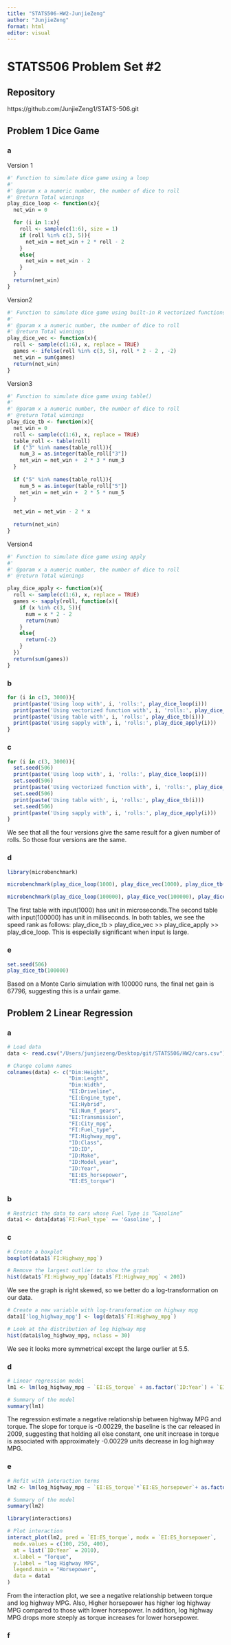 ```yaml
---
title: "STATS506-HW2-JunjieZeng"
author: "JunjieZeng"
format: html
editor: visual
---
```


# STATS506 Problem Set #2

## Repository

https://github.com/JunjieZeng1/STATS-506.git

## Problem 1 Dice Game

### a

Version 1

```r
#' Function to simulate dice game using a loop
#'
#' @param x a numeric number, the number of dice to roll
#' @return Total winnings
play_dice_loop <- function(x){
  net_win = 0

  for (i in 1:x){
    roll <- sample(c(1:6), size = 1)
    if (roll %in% c(3, 5)){
      net_win = net_win + 2 * roll - 2
    }
    else{
      net_win = net_win - 2
    }
  }
  return(net_win)
}
```

Version2

```r
#' Function to simulate dice game using built-in R vectorized functions
#'
#' @param x a numeric number, the number of dice to roll
#' @return Total winnings
play_dice_vec <- function(x){
  roll <- sample(c(1:6), x, replace = TRUE)
  games <- ifelse(roll %in% c(3, 5), roll * 2 - 2 , -2)
  net_win = sum(games)
  return(net_win)
}
```

Version3

```r
#' Function to simulate dice game using table()
#'
#' @param x a numeric number, the number of dice to roll
#' @return Total winnings
play_dice_tb <- function(x){
  net_win = 0
  roll <- sample(c(1:6), x, replace = TRUE)
  table_roll <- table(roll)
  if ("3" %in% names(table_roll)){
    num_3 = as.integer(table_roll["3"])
    net_win = net_win +  2 * 3 * num_3
  }
  
  if ("5" %in% names(table_roll)){
    num_5 = as.integer(table_roll["5"])
    net_win = net_win +  2 * 5 * num_5
  }
  
  net_win = net_win - 2 * x
  
  return(net_win)
}
```

Version4

```r
#' Function to simulate dice game using apply
#'
#' @param x a numeric number, the number of dice to roll
#' @return Total winnings

play_dice_apply <- function(x){
  roll <- sample(c(1:6), x, replace = TRUE)
  games <- sapply(roll, function(x){
    if (x %in% c(3, 5)){
      num = x * 2 - 2
      return(num)
    }
    else{
      return(-2)
    }
  })
  return(sum(games))
}
```

### b

```r
for (i in c(3, 3000)){
  print(paste('Using loop with', i, 'rolls:', play_dice_loop(i)))
  print(paste('Using vectorized function with', i, 'rolls:', play_dice_vec(i)))
  print(paste('Using table with', i, 'rolls:', play_dice_tb(i)))
  print(paste('Using sapply with', i, 'rolls:', play_dice_apply(i)))
}
```

### c

```r
for (i in c(3, 3000)){
  set.seed(506)
  print(paste('Using loop with', i, 'rolls:', play_dice_loop(i)))
  set.seed(506)
  print(paste('Using vectorized function with', i, 'rolls:', play_dice_vec(i)))
  set.seed(506)
  print(paste('Using table with', i, 'rolls:', play_dice_tb(i)))
  set.seed(506)
  print(paste('Using sapply with', i, 'rolls:', play_dice_apply(i)))
}
```

We see that all the four versions give the same result for a given number of rolls. So those four versions are the same.

### d
```r
library(microbenchmark)
```
```r
microbenchmark(play_dice_loop(1000), play_dice_vec(1000), play_dice_tb(1000), play_dice_apply(1000))
```
```r
microbenchmark(play_dice_loop(100000), play_dice_vec(100000), play_dice_tb(100000), play_dice_apply(100000))
```
The first table with input(1000) has unit in microseconds.The second table with input(100000) has unit in milliseconds. 
In both tables, we see the speed rank as follows: play_dice_tb > play_dice_vec >> play_dice_apply >> play_dice_loop. This is especially significant when input is large. 

### e
```r
set.seed(506)
play_dice_tb(100000)
```
Based on a Monte Carlo simulation with 100000 runs, the final net gain is 67796, suggesting this is a unfair game. 

## Problem 2 Linear Regression
### a
```r
# Load data
data <- read.csv("/Users/junjiezeng/Desktop/git/STATS506/HW2/cars.csv")
```
```r
# Change column names
colnames(data) <- c("Dim:Height", 
                    "Dim:Length",
                    "Dim:Width",
                    "EI:Driveline",
                    "EI:Engine_type",
                    "EI:Hybrid",
                    "EI:Num_f_gears",
                    "EI:Transmission",
                    "FI:City_mpg",
                    "FI:Fuel_type",
                    "FI:Highway_mpg",
                    "ID:Class",
                    "ID:ID",
                    "ID:Make",
                    "ID:Model_year",
                    "ID:Year",
                    "EI:ES_horsepower",
                    "EI:ES_torque")
```

### b
```r
# Restrict the data to cars whose Fuel Type is “Gasoline”
data1 <- data[data$`FI:Fuel_type` == 'Gasoline', ]
```

### c
```r
# Create a boxplot
boxplot(data1$`FI:Highway_mpg`)

# Remove the largest outlier to show the grpah
hist(data1$`FI:Highway_mpg`[data1$`FI:Highway_mpg` < 200])
```
We see the graph is right skewed, so we better do a log-transformation on our data.     

```r
# Create a new variable with log-transformation on highway mpg
data1['log_highway_mpg'] <- log(data1$`FI:Highway_mpg`)
```
```r
# Look at the distribution of log highway mpg
hist(data1$log_highway_mpg, nclass = 30)
```
We see it looks more symmetrical except the large ourlier at 5.5.    

### d
```r
# Linear regression model
lm1 <- lm(log_highway_mpg ~ `EI:ES_torque` + as.factor(`ID:Year`) + `EI:ES_horsepower` + `Dim:Height` + `Dim:Length` + `Dim:Width`,data = data1)

# Summary of the model
summary(lm1)
```
The regression estimate a negative relationship between highway MPG and torque. The slope for torque is -0.00229, the baseline is the car released in 2009, suggesting that holding all else constant, one unit increase in torque is associated with approximately -0.00229 units decrease in log highway MPG.    

### e
```r
# Refit with interaction terms
lm2 <- lm(log_highway_mpg ~ `EI:ES_torque`*`EI:ES_horsepower`+ as.factor(`ID:Year`)  + `Dim:Height` + `Dim:Length` + `Dim:Width`,data = data1)

# Summary of the model
summary(lm2)
```
```r
library(interactions)
```

```r
# Plot interaction
interact_plot(lm2, pred = `EI:ES_torque`, modx = `EI:ES_horsepower`, 
  modx.values = c(100, 250, 400),  
  at = list(`ID:Year` = 2010),  
  x.label = "Torque",
  y.label = "log Highway MPG",
  legend.main = "Horsepower",
  data = data1
)
```
From the interaction plot, we see a negative relationship between torque and log highway MPG. Also, Higher horsepower has higher log highway MPG compared to those with lower horsepower. In addition, log highway MPG drops more steeply as torque increases for lower horsepower. 

### f



















